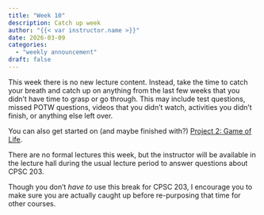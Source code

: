 ```yaml
---
title: "Week 10"
description: Catch up week
author: "{{< var instructor.name >}}"
date: 2026-03-09
categories:
  - "weekly announcement"
draft: false
---
```


This week there is no new lecture content.
Instead, take the time to catch your breath and catch up on anything from the last few weeks that you didn't have time to grasp or go through.
This may include test questions, missed POTW questions, videos that you didn't watch, activities you didn't finish, or anything else left over.

You can also get started on (and maybe finished with?) [Project 2: Game of Life]({{< var course.prairielearn >}}/assessment/2495568).

There are no formal lectures this week, but the instructor will be available in the lecture hall during the usual lecture period to answer questions about CPSC 203.

Though you don't *have to* use this break for CPSC 203, I encourage you to make sure you are actually caught up before re-purposing that time for other courses.

```{=html}
<!--
In the future, definitely skip this catch up week.  That would provide time to do LLMs at the end, or maybe even just extend the MC stuff in week 11.
-->
```
